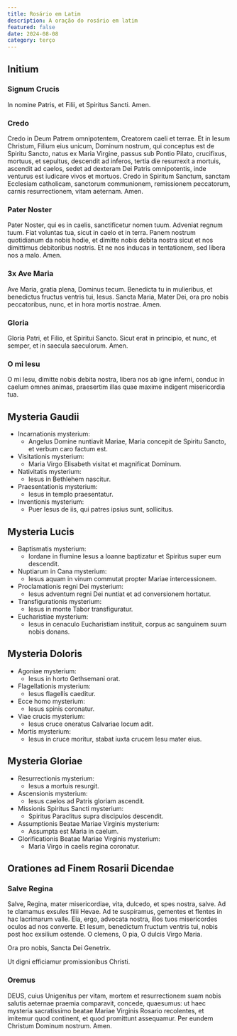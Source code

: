 ```yaml
---
title: Rosário em Latim
description: A oração do rosário em latim
featured: false
date: 2024-08-08
category: terço
---
```


## Initium

### Signum Crucis

In nomine Patris, et Filii, et Spiritus Sancti. Amen.

### Credo

Credo in Deum Patrem omnipotentem, Creatorem caeli et terrae. Et in Iesum Christum, Filium eius unicum, Dominum nostrum, qui conceptus est de Spiritu Sancto, natus ex Maria Virgine, passus sub Pontio Pilato, crucifixus, mortuus, et sepultus, descendit ad inferos, tertia die resurrexit a mortuis, ascendit ad caelos, sedet ad dexteram Dei Patris omnipotentis, inde venturus est iudicare vivos et mortuos. Credo in Spiritum Sanctum, sanctam Ecclesiam catholicam, sanctorum communionem, remissionem peccatorum, carnis resurrectionem, vitam aeternam. Amen.

### Pater Noster

Pater Noster, qui es in caelis, sanctificetur nomen tuum. Adveniat regnum tuum. Fiat voluntas tua, sicut in caelo et in terra. Panem nostrum quotidianum da nobis hodie, et dimitte nobis debita nostra sicut et nos dimittimus debitoribus nostris. Et ne nos inducas in tentationem, sed libera nos a malo. Amen.

### 3x Ave Maria

Ave Maria, gratia plena, Dominus tecum. Benedicta tu in mulieribus, et benedictus fructus ventris tui, Iesus. Sancta Maria, Mater Dei, ora pro nobis peccatoribus, nunc, et in hora mortis nostrae. Amen.

### Gloria

Gloria Patri, et Filio, et Spiritui Sancto. Sicut erat in principio, et nunc, et semper, et in saecula saeculorum. Amen.

### O mi Iesu

O mi Iesu, dimitte nobis debita nostra, libera nos ab igne inferni, conduc in caelum omnes animas, praesertim illas quae maxime indigent misericordia tua.

## Mysteria Gaudii

- Incarnationis mysterium:
  - Angelus Domine nuntiavit Mariae, Maria concepit de Spiritu Sancto, et verbum caro factum est.
- Visitationis mysterium:
  - Maria Virgo Elisabeth visitat et magnificat Dominum.
- Nativitatis mysterium:
  - Iesus in Bethlehem nascitur.
- Praesentationis mysterium:
  - Iesus in templo praesentatur.
- Inventionis mysterium:
  - Puer Iesus de iis, qui patres ipsius sunt, sollicitus.

## Mysteria Lucis

- Baptismatis mysterium:
  - Iordane in flumine Iesus a Ioanne baptizatur et Spiritus super eum descendit.
- Nuptiarum in Cana mysterium:
  - Iesus aquam in vinum commutat propter Mariae intercessionem.
- Proclamationis regni Dei mysterium:
  - Iesus adventum regni Dei nuntiat et ad conversionem hortatur.
- Transfigurationis mysterium:
  - Iesus in monte Tabor transfiguratur.
- Eucharistiae mysterium:
  - Iesus in cenaculo Eucharistiam instituit, corpus ac sanguinem suum nobis donans.

## Mysteria Doloris

- Agoniae mysterium:
  - Iesus in horto Gethsemani orat.
- Flagellationis mysterium:
  - Iesus flagellis caeditur.
- Ecce homo mysterium:
  - Iesus spinis coronatur.
- Viae crucis mysterium:
  - Iesus cruce oneratus Calvariae locum adit.
- Mortis mysterium:
  - Iesus in cruce moritur, stabat iuxta crucem Iesu mater eius.

## Mysteria Gloriae

- Resurrectionis mysterium:
  - Iesus a mortuis resurgit.
- Ascensionis mysterium:
  - Iesus caelos ad Patris gloriam ascendit.
- Missionis Spiritus Sancti mysterium:
  - Spiritus Paraclitus supra discipulos descendit.
- Assumptionis Beatae Mariae Virginis mysterium:
  - Assumpta est Maria in caelum.
- Glorificationis Beatae Mariae Virginis mysterium:
  - Maria Virgo in caelis regina coronatur.

## Orationes ad Finem Rosarii Dicendae

### Salve Regina

Salve, Regina, mater misericordiae, vita, dulcedo, et spes nostra, salve. Ad te clamamus exsules filii Hevae. Ad te suspiramus, gementes et flentes in hac lacrimarum valle. Eia, ergo, advocata nostra, illos tuos misericordes oculos ad nos converte. Et Iesum, benedictum fructum ventris tui, nobis post hoc exsilium ostende. O clemens, O pia, O dulcis Virgo Maria.

<span className="break" />
Ora pro nobis, Sancta Dei Genetrix.

Ut digni efficiamur promissionibus Christi.

### Oremus

DEUS, cuius Unigenitus per vitam, mortem et resurrectionem suam nobis salutis aeternae praemia comparavit, concede, quaesumus: ut haec mysteria sacratissimo beatae Mariae Virginis Rosario recolentes, et imitemur quod continent, et quod promittunt assequamur. Per eundem Christum Dominum nostrum. Amen.
